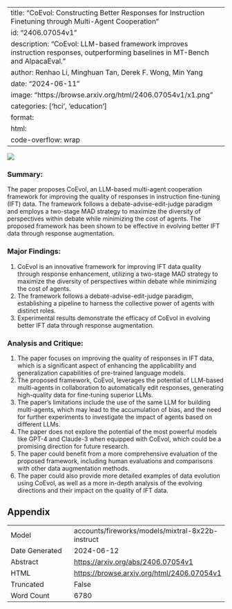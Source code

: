
---
title: "CoEvol: Constructing Better Responses for Instruction Finetuning through Multi-Agent Cooperation"
id: "2406.07054v1"
description: "CoEvol: LLM-based framework improves instruction responses, outperforming baselines in MT-Bench and AlpacaEval."
author: Renhao Li, Minghuan Tan, Derek F. Wong, Min Yang
date: "2024-06-11"
image: "https://browse.arxiv.org/html/2406.07054v1/x1.png"
categories: ['hci', 'education']
format:
  html:
    code-overflow: wrap
---

![](https://browse.arxiv.org/html/2406.07054v1/x1.png)

### Summary:

The paper proposes CoEvol, an LLM-based multi-agent cooperation framework for improving the quality of responses in instruction fine-tuning (IFT) data. The framework follows a debate-advise-edit-judge paradigm and employs a two-stage MAD strategy to maximize the diversity of perspectives within debate while minimizing the cost of agents. The proposed framework has been shown to be effective in evolving better IFT data through response augmentation.

### Major Findings:

1. CoEvol is an innovative framework for improving IFT data quality through response enhancement, utilizing a two-stage MAD strategy to maximize the diversity of perspectives within debate while minimizing the cost of agents.
2. The framework follows a debate-advise-edit-judge paradigm, establishing a pipeline to harness the collective power of agents with distinct roles.
3. Experimental results demonstrate the efficacy of CoEvol in evolving better IFT data through response augmentation.

### Analysis and Critique:

1. The paper focuses on improving the quality of responses in IFT data, which is a significant aspect of enhancing the applicability and generalization capabilities of pre-trained language models.
2. The proposed framework, CoEvol, leverages the potential of LLM-based multi-agents in collaboration to automatically edit responses, generating high-quality data for fine-tuning superior LLMs.
3. The paper's limitations include the use of the same LLM for building multi-agents, which may lead to the accumulation of bias, and the need for further experiments to investigate the impact of agents based on different LLMs.
4. The paper does not explore the potential of the most powerful models like GPT-4 and Claude-3 when equipped with CoEvol, which could be a promising direction for future research.
5. The paper could benefit from a more comprehensive evaluation of the proposed framework, including human evaluations and comparisons with other data augmentation methods.
6. The paper could also provide more detailed examples of data evolution using CoEvol, as well as a more in-depth analysis of the evolving directions and their impact on the quality of IFT data.

## Appendix

|          |          |
|----------|----------|
| Model     | accounts/fireworks/models/mixtral-8x22b-instruct       |
| Date Generated     | 2024-06-12       |
| Abstract | [https://arxiv.org/abs/2406.07054v1](https://arxiv.org/abs/2406.07054v1)        |
| HTML     | [https://browse.arxiv.org/html/2406.07054v1](https://browse.arxiv.org/html/2406.07054v1)       |
| Truncated       | False       |
| Word Count       | 6780       |
